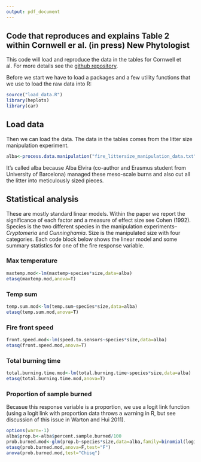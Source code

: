 ```yaml
---
output: pdf_document
---
```


## Code that reproduces and explains Table 2 within Cornwell er al. (in press) New Phytologist

This code will load and reproduce the data in the tables for Cornwell et al. For more details see the [github repository](https://github.com/cornwell-lab-unsw/gymnoLitterFires).

Before we start we have to load a packages and a few utility functions that we use to load the raw data into R:

```r
source("load_data.R")
library(heplots)
library(car)
```

## Load data

Then we can load the data.  The data in the tables comes from the litter size manipulation experiment.  

```r
alba<-process.data.manipulation("fire_littersize_manipulation_data.txt")
```

It's called alba because Alba Elvira (co-author and Erasmus student from University of Barcelona) managed these meso-scale burns and also cut all the litter into meticulously sized pieces.  

## Statistical analysis

These are mostly standard linear models.  Within the paper we report the significance of each factor and a measure of effect size see Cohen (1992).  Species is the two different species in the manipulation experiments--*Cryptomeria* and *Cunninghamia*.  Size is the manipulated size with four categories.  Each code block below shows the linear model and some summary statistics for one of the fire response variable.  

### Max temperature
```r
maxtemp.mod<-lm(maxtemp~species*size,data=alba)
etasq(maxtemp.mod,anova=T)
```

### Temp sum
```r
temp.sum.mod<-lm(temp.sum~species*size,data=alba)
etasq(temp.sum.mod,anova=T)
```

### Fire front speed
```r
front.speed.mod<-lm(speed.to.sensors~species*size,data=alba)
etasq(front.speed.mod,anova=T)
```

### Total burning time
```r
total.burning.time.mod<-lm(total.burning.time~species*size,data=alba)
etasq(total.burning.time.mod,anova=T)
```

### Proportion of sample burned

Becasue this response variable is a proportion, we use a logit link function (using a logit link with proportion data throws a warning in R, but see discussion of this issue in Warton and Hui 2011).

```r
options(warn=-1)
alba$prop.b<-alba$percent.sample.burned/100
prob.burned.mod<-glm(prop.b~species*size,data=alba,family=binomial(logit))
etasq(prob.burned.mod,anova=F,test="F")
anova(prob.burned.mod,test="Chisq")
```
